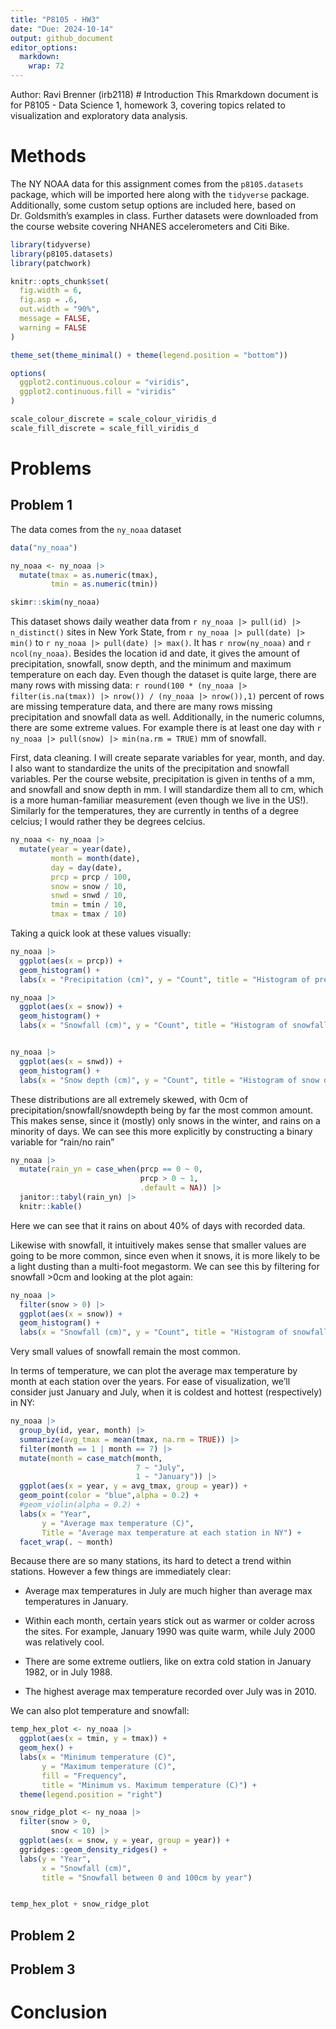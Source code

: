 ```yaml
---
title: "P8105 - HW3"
date: "Due: 2024-10-14"
output: github_document
editor_options: 
  markdown: 
    wrap: 72
---
```


Author: Ravi Brenner (irb2118) 
# Introduction 
This Rmarkdown document is for P8105 - Data Science 1, homework 3, covering topics related to visualization and exploratory data analysis.

# Methods

The NY NOAA data for this assignment comes from the `p8105.datasets` package, which will be imported here along with the `tidyverse` package. Additionally, some custom setup options are included here, based on Dr. Goldsmith's examples in class. Further datasets were downloaded from the course website covering NHANES accelerometers and Citi Bike.

```r
library(tidyverse)
library(p8105.datasets)
library(patchwork)

knitr::opts_chunk$set(
  fig.width = 6,
  fig.asp = .6,
  out.width = "90%",
  message = FALSE,
  warning = FALSE
)

theme_set(theme_minimal() + theme(legend.position = "bottom"))

options(
  ggplot2.continuous.colour = "viridis",
  ggplot2.continuous.fill = "viridis"
)

scale_colour_discrete = scale_colour_viridis_d
scale_fill_discrete = scale_fill_viridis_d
```

# Problems

## Problem 1

The data comes from the `ny_noaa` dataset

```r
data("ny_noaa")

ny_noaa <- ny_noaa |>
  mutate(tmax = as.numeric(tmax),
         tmin = as.numeric(tmin))
```

```r
skimr::skim(ny_noaa)
```

This dataset shows daily weather data from `r ny_noaa |> pull(id) |> n_distinct()` sites in New York State, from `r ny_noaa |> pull(date) |> min()` to `r ny_noaa |> pull(date) |> max()`. It has `r nrow(ny_noaa)` and `r ncol(ny_noaa)`. Besides the location id and date, it gives the amount of precipitation, snowfall, snow depth, and the minimum and maximum temperature on each day. Even though the dataset is quite large, there are many rows with missing data: `r round(100 * (ny_noaa |> filter(is.na(tmax)) |> nrow()) / (ny_noaa |> nrow()),1)` percent of rows are missing temperature data, and there are many rows missing precipitation and snowfall data as well. Additionally, in the numeric columns, there are some extreme values. For example there is at least one day with `r ny_noaa |> pull(snow) |> min(na.rm = TRUE)` mm of snowfall.

First, data cleaning. I will create separate variables for year, month, and day. I also want to standardize the units of the precipitation and snowfall variables. Per the course website, precipitation is given in tenths of a mm, and snowfall and snow depth in mm. I will standardize them all to cm, which is a more human-familiar measurement (even though we live in the US!). Similarly for the temperatures, they are currently in tenths of a degree celcius; I would rather they be degrees celcius.

```r
ny_noaa <- ny_noaa |>
  mutate(year = year(date),
         month = month(date),
         day = day(date),
         prcp = prcp / 100,
         snow = snow / 10,
         snwd = snwd / 10,
         tmin = tmin / 10,
         tmax = tmax / 10)
```

Taking a quick look at these values visually:

```r
ny_noaa |>
  ggplot(aes(x = prcp)) + 
  geom_histogram() + 
  labs(x = "Precipitation (cm)", y = "Count", title = "Histogram of precipitation")

ny_noaa |>
  ggplot(aes(x = snow)) + 
  geom_histogram() +
  labs(x = "Snowfall (cm)", y = "Count", title = "Histogram of snowfall")


ny_noaa |>
  ggplot(aes(x = snwd)) + 
  geom_histogram() +
  labs(x = "Snow depth (cm)", y = "Count", title = "Histogram of snow depth")

```

These distributions are all extremely skewed, with 0cm of precipitation/snowfall/snowdepth being by far the most common amount. This makes sense, since it (mostly) only snows in the winter, and rains on a minority of days. We can see this more explicitly by constructing a binary variable for "rain/no rain"

```r
ny_noaa |> 
  mutate(rain_yn = case_when(prcp == 0 ~ 0,
                             prcp > 0 ~ 1,
                             .default = NA)) |>
  janitor::tabyl(rain_yn) |> 
  knitr::kable()
```

Here we can see that it rains on about 40% of days with recorded data.

Likewise with snowfall, it intuitively makes sense that smaller values are going to be more common, since even when it snows, it is more likely to be a light dusting than a multi-foot megastorm. We can see this by filtering for snowfall \>0cm and looking at the plot again:

```r
ny_noaa |>
  filter(snow > 0) |>
  ggplot(aes(x = snow)) + 
  geom_histogram() +
  labs(x = "Snowfall (cm)", y = "Count", title = "Histogram of snowfall > 0")
```

Very small values of snowfall remain the most common.

In terms of temperature, we can plot the average max temperature by month at each station over the years. For ease of visualization, we'll consider just January and July, when it is coldest and hottest (respectively) in NY:

```r
ny_noaa |>
  group_by(id, year, month) |>
  summarize(avg_tmax = mean(tmax, na.rm = TRUE)) |>
  filter(month == 1 | month == 7) |>
  mutate(month = case_match(month, 
                            7 ~ "July",
                            1 ~ "January")) |>
  ggplot(aes(x = year, y = avg_tmax, group = year)) + 
  geom_point(color = "blue",alpha = 0.2) + 
  #geom_violin(alpha = 0.2) + 
  labs(x = "Year",
       y = "Average max temperature (C)",
       Title = "Average max temperature at each station in NY") +
  facet_wrap(. ~ month)
```

Because there are so many stations, its hard to detect a trend within stations. However a few things are immediately clear:

-   Average max temperatures in July are much higher than average max temperatures in January.

-   Within each month, certain years stick out as warmer or colder across the sites. For example, January 1990 was quite warm, while July 2000 was relatively cool.

-   There are some extreme outliers, like on extra cold station in January 1982, or in July 1988.

-   The highest average max temperature recorded over July was in 2010.

We can also plot temperature and snowfall:

```r
temp_hex_plot <- ny_noaa |>
  ggplot(aes(x = tmin, y = tmax)) + 
  geom_hex() +
  labs(x = "Minimum temperature (C)",
       y = "Maximum temperature (C)",
       fill = "Frequency",
       title = "Minimum vs. Maximum temperature (C)") + 
  theme(legend.position = "right")

snow_ridge_plot <- ny_noaa |>
  filter(snow > 0, 
         snow < 10) |>
  ggplot(aes(x = snow, y = year, group = year)) + 
  ggridges::geom_density_ridges() + 
  labs(y = "Year",
       x = "Snowfall (cm)",
       title = "Snowfall between 0 and 100cm by year")


temp_hex_plot + snow_ridge_plot
```

## Problem 2

## Problem 3

# Conclusion

